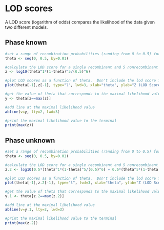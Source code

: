 # LOD scores {#lod}

A LOD score (logarithm of odds) compares the likelihood of the data given two different models.                 

## Phase known

```r
#set a range of recombination probabilities (randing from 0 to 0.5) for which we want to calculate the likelihood
theta <- seq(0, 0.5, by=0.01)

#calculate the LOD score for a single recombinant and 5 nonrecombinant
z <- log10(theta^1*(1-theta)^5/(0.5)^6)

#plot LOD scores as a function of theta.  Don't include the lod score for theta = 0, which is infinity 
plot(theta[-1],z[-1], type="l", lwd=3, xlab="theta", ylab="Z (LOD Score)", col=2, ylim=c(-0.2,0.65))

#get the value of theta that corresponds to the maximal likelihood value by indexing
y <- theta[z==max(z)]

#add line at the maximal likelihood value
abline(v=y, lty=2, lwd=3)

#print the maximal likelihood value to the terminal
print(max(z))

```

## Phase unknown

```r
#set a range of recombination probabilities (randing from 0 to 0.5) for which we want to calculate the likelihood
theta <- seq(0, 0.5, by=0.01)

#calculate the LOD score for a single recombinant and 5 nonrecombinant
z.2 <- log10(0.5*(theta^1*(1-theta)^5/(0.5)^6) + 0.5*(theta^5*(1-theta)^1/(0.5)^6)) 

#plot LOD scores as a function of theta.  Don't include the lod score for theta = 0, which is infinity 
plot(theta[-1],z.2[-1], type="l", lwd=3, xlab="theta", ylab="Z (LOD Score)", col=2, ylim=c(-0.2,0.65))

#get the value of theta that corresponds to the maximal likelihood value by indexing
y.1 <- theta[z.2==max(z.2)]

#add line at the maximal likelihood value
abline(v=y.1, lty=2, lwd=3)

#print the maximal likelihood value to the terminal
print(max(z.2))

```




